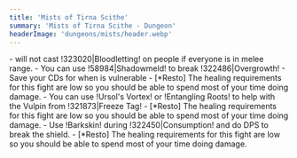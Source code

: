 ```yaml
---
title: 'Mists of Tirna Scithe'
summary: 'Mists of Tirna Scithe - Dungeon'
headerImage: 'dungeons/mists/header.webp'
---
```


<BossCard title="Trash" >
- <Wowhead type="npc" id="165111"/> will not cast !323020|Bloodletting! on people if everyone is in melee range.
- You can use !58984|Shadowmeld! to break !322486|Overgrowth!
</BossCard>

<BossCard title="Ingra Maloch" id="164567">
- Save your CDs for when <Wowhead type="npc" id="164567"/> is vulnerable
- [*Resto] The healing requirements for this fight are low so you should be able to spend most of your time doing damage.
</BossCard>

<BossCard title="Mistcaller" id="170217">
- You can use !Ursol's Vortex! or !Entangling Roots! to help with the Vulpin from !321873|Freeze Tag! 
- [*Resto] The healing requirements for this fight are low so you should be able to spend most of your time doing damage.
</BossCard>

<BossCard title="Tred'ova" id="164517">
- Use !Barkskin! during !322450|Consumption! and do DPS to break the shield.
- [*Resto] The healing requirements for this fight are low so you should be able to spend most of your time doing damage.
</BossCard>